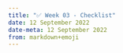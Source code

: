 ---
title: "✅ Week 03 - Checklist"
date: 12 September 2022
date-meta: 12 September 2022
from: markdown+emoji
---


<mark class="todo"></mark>